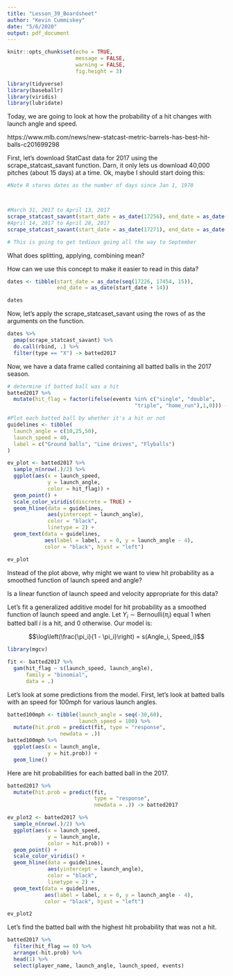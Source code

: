 ```yaml
---
title: "Lesson_39_Boardsheet"
author: "Kevin Cummiskey"
date: "5/6/2020"
output: pdf_document
---
```


```r
knitr::opts_chunk$set(echo = TRUE,
                      message = FALSE,
                      warning = FALSE,
                      fig.height = 3)
```

```r
library(tidyverse)
library(baseballr)
library(viridis)
library(lubridate)
```

Today, we are going to look at how the probability of a hit changes with launch angle and speed.  

https://www.mlb.com/news/new-statcast-metric-barrels-has-best-hit-balls-c201699298

First, let's download StatCast data for 2017 using the scrape\_statcast\_savant function. Darn, it only lets us download 40,000 pitches (about 15 days) at a time.  Ok, maybe I should start doing this:

```r
#Note R stores dates as the number of days since Jan 1, 1970



#March 31, 2017 to April 13, 2017
scrape_statcast_savant(start_date = as_date(17256), end_date = as_date(17270)) 
#April 14, 2017 to April 28, 2017
scrape_statcast_savant(start_date = as_date(17271), end_date = as_date(17285)) 

# This is going to get tedious going all the way to September
```

What does splitting, applying, combining mean?

\vspace{1in}

How can we use this concept to make it easier to read in this data?

\vspace{1in}

```r
dates <- tibble(start_date = as_date(seq(17226, 17454, 15)),
                end_date = as_date(start_date + 14))

dates
```

Now, let's apply the scrape\_statcaset\_savant using the rows of \texttt{dates} as the arguments on the function.  

```r
dates %>% 
  pmap(scrape_statcast_savant) %>% 
  do.call(rbind, .) %>% 
  filter(type == "X") -> batted2017
```

Now, we have a data frame called \texttt{batted2017} containing all batted balls in the 2017 season.

```r
# determine if batted ball was a hit
batted2017 %>% 
  mutate(hit_flag = factor(ifelse(events %in% c("single", "double",
                                         "triple", "home_run"),1,0))) -> batted2017

#Plot each batted ball by whether it's a hit or not
guidelines <- tibble(
  launch_angle = c(10,25,50),
  launch_speed = 40,
  label = c("Ground balls", "Line drives", "Flyballs")
)

ev_plot <- batted2017 %>% 
  sample_n(nrow(.)/2) %>% 
  ggplot(aes(x = launch_speed, 
             y = launch_angle,
             color = hit_flag)) +
  geom_point() +
  scale_color_viridis(discrete = TRUE) +
  geom_hline(data = guidelines,
             aes(yintercept = launch_angle),
             color = "black",
             linetype = 2) +
  geom_text(data = guidelines,
            aes(label = label, x = 0, y = launch_angle - 4),
            color = "black", hjust = "left")

ev_plot
```

Instead of the plot above, why might we want to view hit probability as a smoothed function of launch speed and angle?

\vspace{1in}

Is a linear function of launch speed and velocity appropriate for this data?

\vspace{1in}

Let's fit a generalized additive model for hit probability as a smoothed function of launch speed and angle. Let $Y_i \sim \text{Bernoulli}(\pi_i)$ equal 1 when batted ball $i$ is a hit, and 0 otherwise.  Our model is:

$$\log\left(\frac{\pi_i}{1 - \pi_i}\right) = s(Angle_i, Speed_i)$$

```r
library(mgcv)

fit <- batted2017 %>% 
  gam(hit_flag ~ s(launch_speed, launch_angle),
      family = "binomial",
      data = .)
```

Let's look at some predictions from the model. First, let's look at batted balls with an speed for 100mph for various launch angles.

```r
batted100mph <- tibble(launch_angle = seq(-30,60),
                       launch_speed = 100) %>% 
  mutate(hit.prob = predict(fit, type = "response",
                 newdata = .))
batted100mph %>% 
  ggplot(aes(x = launch_angle,
             y = hit.prob)) +
  geom_line()
```


Here are hit probabilities for each batted ball in the 2017.

```r
batted2017 %>% 
  mutate(hit.prob = predict(fit, 
                            type = "response",
                            newdata = .)) -> batted2017

ev_plot2 <- batted2017 %>% 
  sample_n(nrow(.)/2) %>% 
  ggplot(aes(x = launch_speed, 
             y = launch_angle,
             color = hit.prob)) +
  geom_point() +
  scale_color_viridis() +
  geom_hline(data = guidelines,
             aes(yintercept = launch_angle),
             color = "black",
             linetype = 2) +
  geom_text(data = guidelines,
            aes(label = label, x = 0, y = launch_angle - 4),
            color = "black", hjust = "left")

ev_plot2
```

Let's find the batted ball with the highest hit probability that was not a hit.

```r
batted2017 %>% 
  filter(hit_flag == 0) %>% 
  arrange(-hit.prob) %>% 
  head(1) %>% 
  select(player_name, launch_angle, launch_speed, events)
```

